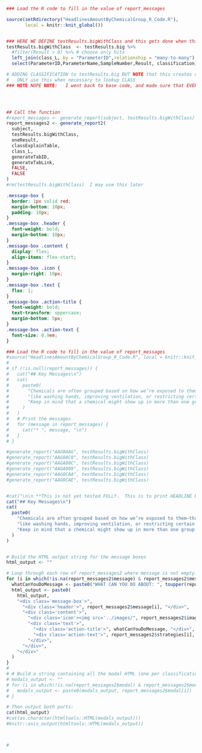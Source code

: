 <!-- PRINT Headline Rule for total chemical GROUP as denoted by Silent Spring using a separate RMD file-->

<!--  Headlines for amount detected (by chemical group)     
We propose applying these headlines to each chemical group separately. The participant would receive the top priority headline that applies for each chemical group. The headlines are not exhaustive (i.e., not all participants will necessarily receive a headline for every group). The headlines are intended to highlight particularly high or low.  

SubClassScores seemss to already have manny values.  It shows how any of each category each person has.  SO for each CLASS (i.e. "Chemicals in Commerce") 
BUT subclassscores doesn't have enough detail to do this

You had some {group name} detected in your wristband that were not found in most others.

NEED to add "classification" if it isn't already to the big result table.  THEN we can do anything w/ a query on that table.

THIS IS COMPLICATED and unclear what I really want to display... TBD.

-->


```r

### Load the R code to fill in the value of report_messages

source(setRdirectory("HeadlinesAmountByChemicalGroup_R_Code.R"), 
       local = knitr::knit_global())


### HERE WE DEFINE testResults.bigWithClass and this gets done when this file is first SOURCED and then it is passed-in as value
testResults.bigWithClass  <- testResults.big %>%
  #filter(Result > 0) %>% # choose only hits
  left_join(class_L, by = "ParameterID",relationship = "many-to-many") %>% #this is many to many because many wristbands have same parameter ID and some ParameterIDs have multiple classifications
  select(ParameterID,ParameterName,SampleNumber,Result, classification)

# ADDING CLASSIFICATION to testResults.big BUT NOTE that this creates duplicate rows cause some parameterID have multiple class SO
#   ONLY use this when necessary to lookup CLASS
### NOTE NOPE NOTE:   I went back to base code, and made sure that EVERY data file, including DRS had one row for each unique combo of sampleNumber and ParameterID




## Call the function
#report_messages <- generate_report(subject, testResults.bigWithClass)
report_messages2 <- generate_report2(
  subject, 
  testResults.bigWithClass, 
  oneResult, 
  classExplainTable, 
  class_L, 
  generateTabID, 
  generateTabLink,
  FALSE,
  FALSE
)
#rm(testResults.bigWithClass)  I may use this later

```



```css
.message-box {
  border: 1px solid red;
  margin-bottom: 10px;
  padding: 10px;
}
.message-box .header {
  font-weight: bold;
  margin-bottom: 10px;
}
.message-box .content {
  display: flex;
  align-items: flex-start;
}
.message-box .icon {
  margin-right: 10px;
}
.message-box .text {
  flex: 1;
}
.message-box .action-title {
  font-weight: bold;
  text-transform: uppercase;
  margin-bottom: 5px;
}
.message-box .action-text {
  font-size: 0.9em;
}
```


<!-- ## Key Messages By Chemical Classification -->

```r

### Load the R code to fill in the value of report_messages
#source("HeadlinesAmountByChemicalGroup_R_Code.R", local = knitr::knit_global())
# 
# if (!is.null(report_messages)) {
#   cat("## Key Messages\n")
#   cat(
#     paste0(
#       "Chemicals are often grouped based on how we’re exposed to them—through breathing, skin contact, or what we eat—and how we can avoid them, ",
#       "like washing hands, improving ventilation, or restricting certain products. Here are some key points from your results. ",
#       "Keep in mind that a chemical might show up in more than one group since chemicals can come from different sources.\n\n"
#     )
#   )
#   # Print the messages
#   for (message in report_messages) {
#     cat("* ", message, "\n")
#   }
# }

#generate_report("AAG0AAG", testResults.bigWithClass)
#generate_report("AAG0AC0", testResults.bigWithClass)
#generate_report("AAGA00C", testResults.bigWithClass)
#generate_report("AAGA009", testResults.bigWithClass)
#generate_report("AAG0CAA", testResults.bigWithClass)
#generate_report("AAG0CAE", testResults.bigWithClass)


#cat("\n\n **This is not yet tested FULLY.  This is to print HEADLINE RULES by CHEM GROUP if we decide to do that** \n")
cat("## Key Messages\n")
cat(
  paste0(
    "Chemicals are often grouped based on how we’re exposed to them—through breathing, skin contact, or what we eat—and how we can avoid them, ",
    "like washing hands, improving ventilation, or restricting certain products. Here are some key points from your results. ",
    "Keep in mind that a chemical might show up in more than one group since chemicals can come from different sources.\n\n"
  )
)


# Build the HTML output string for the message boxes
html_output <- ""

# Loop through each row of report_messages2 where message is not empty.
for (i in which(!is.na(report_messages2$message) & report_messages2$message != "")) {
  whatCanYouDoMessage <- paste0("WHAT CAN YOU DO ABOUT: ", toupper(report_messages2$classification[i]))
  html_output <- paste0(
    html_output,
    "<div class='message-box'>",
      "<div class='header'>", report_messages2$message[i], "</div>",
      "<div class='content'>",
        "<div class='icon'><img src='../images/", report_messages2$image[i], "' alt='Icon' style='width:100px; height:auto;'></div>",
        "<div class='text'>",
          "<div class='action-title'>", whatCanYouDoMessage, "</div>",
          "<div class='action-text'>", report_messages2$strategies[i], "</div>",
        "</div>",
      "</div>",
    "</div>"
  )
}
# 
# # Build a string containing all the modal HTML (one per classification)
# modals_output <- ""
# for (i in which(!is.na(report_messages2$modal) & report_messages2$modal != "")) {
#   modals_output <- paste0(modals_output, report_messages2$modal[i])
# }

# Then output both parts:
cat(html_output)
#cat(as.character(htmltools::HTML(modals_output)))
#knitr::asis_output(htmltools::HTML(modals_output))



# 
```


<!-- ```{r modals_output, echo=FALSE, results='asis'} -->
<!-- knitr::asis_output(htmltools::HTML(modals_output)) -->
<!-- ``` -->


